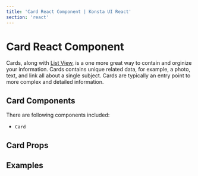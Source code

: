 ```yaml
---
title: 'Card React Component | Konsta UI React'
section: 'react'
---
```



# Card React Component

Cards, along with [List View](/react/list), is a one more great way to contain and orginize your information. Cards contains unique related data, for example, a photo, text, and link all about a single subject. Cards are typically an entry point to more complex and detailed information.

## Card Components

There are following components included:

- `Card`

## Card Props

<CardProps />

## Examples

<CardsExample />
